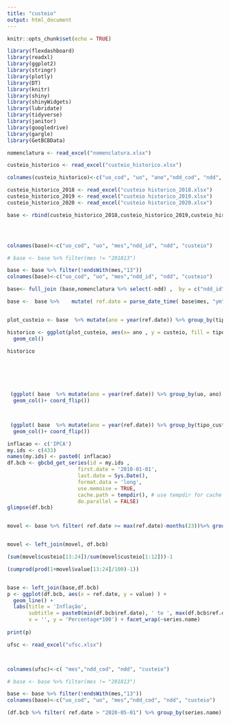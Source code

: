 ```yaml
---
title: "custeio"
output: html_document
---
```


```r
knitr::opts_chunk$set(echo = TRUE)
```



```r
library(flexdashboard)
library(readxl)
library(ggplot2)
library(stringr)
library(plotly)
library(DT)
library(knitr)
library(shiny)
library(shinyWidgets)
library(lubridate)
library(tidyverse)
library(janitor)
library(googledrive)
library(gargle)
library(GetBCBData)

```


```r
nomenclatura <- read_excel("nomenclatura.xlsx")
```

```r
custeio_historico <- read_excel("custeio_historico.xlsx")

colnames(custeio_historico)<-c("uo_cod", "uo", "ano","ndd_cod", "ndd", "custeio")
```


```r


custeio_historico_2018 <- read_excel("custeio historico_2018.xlsx")
custeio_historico_2019 <- read_excel("custeio historico_2019.xlsx")
custeio_historico_2020 <- read_excel("custeio historico_2020.xlsx")

base <- rbind(custeio_historico_2018,custeio_historico_2019,custeio_historico_2020) 




colnames(base)<-c("uo_cod", "uo", "mes","ndd_id", "ndd", "custeio")

# base <- base %>% filter(mes != "201813")

base <- base %>% filter(!endsWith(mes,"13"))
colnames(base)<-c("uo_cod", "uo", "mes","ndd_id", "ndd", "custeio")

base<- full_join (base,nomenclatura %>% select(-ndd) ,  by = c("ndd_id" = "ndd_id"))

base <-  base %>%    mutate( ref.date = parse_date_time( base$mes, "ym"))%>% drop_na()



```


```r

plot_custeio <- base  %>% mutate(ano = year(ref.date)) %>% group_by(tipo_custeio, ano) %>% summarise(custeio = sum(custeio))

historico <- ggplot(plot_custeio, aes(x= ano , y = custeio, fill = tipo_custeio))+
  geom_col()

historico




 
 
 (ggplot( base  %>% mutate(ano = year(ref.date)) %>% group_by(uo, ano) %>% summarise(custeio = sum(custeio)), aes(x= reorder (uo, custeio) , y = custeio))+
  geom_col()+ coord_flip())



 (ggplot( base  %>% mutate(ano = year(ref.date)) %>% group_by(tipo_custeio, ano) %>% summarise(custeio = sum(custeio)), aes(x= reorder (tipo_custeio, custeio ), y = custeio))+
  geom_col()+ coord_flip())
```


```r
inflacao <- c('IPCA')
my.ids <- c(433)
names(my.ids) <- paste0( inflacao)
df.bcb <- gbcbd_get_series(id = my.ids ,
                       first.date = '2010-01-01',
                       last.date = Sys.Date(),
                       format.data = 'long',
                       use.memoise = TRUE, 
                       cache.path = tempdir(), # use tempdir for cache folder
                       do.parallel = FALSE)
glimpse(df.bcb)


movel <- base %>% filter( ref.date >= max(ref.date)-months(23))%>% group_by(ref.date)  %>% summarise( custeio = sum(custeio))


movel <- left_join(movel, df.bcb)

(sum(movel$custeio[13:24])/sum(movel$custeio[1:12]))-1

(cumprod(prod(1+movel$value[13:24]/100)-1))


base <- left_join(base,df.bcb)
p <- ggplot(df.bcb, aes(x = ref.date, y = value) ) +
  geom_line() + 
  labs(title = 'Inflação', 
       subtitle = paste0(min(df.bcb$ref.date), ' to ', max(df.bcb$ref.date)),
       x = '', y = 'Percentage*100') + facet_wrap(~series.name)
  
print(p)
```
```r
ufsc <- read_excel("ufsc.xlsx")



colnames(ufsc)<-c( "mes","ndd_cod", "ndd", "custeio")

# base <- base %>% filter(mes != "201813")

base <- base %>% filter(!endsWith(mes,"13"))
colnames(base)<-c("uo_cod", "uo", "mes","ndd_cod", "ndd", "custeio")


```


```r
(df.bcb %>% filter( ref.date > "2020-05-01") %>% group_by(series.name) %>% summarise(acumulado = prod(1+value/100)-1))
```

